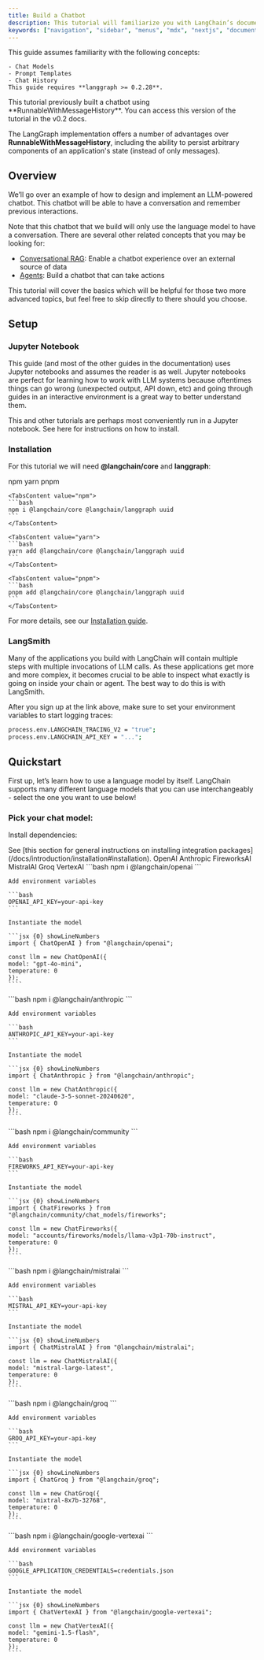 ```yaml
---
title: Build a Chatbot
description: This tutorial will familiarize you with LangChain’s document loader, embedding, and vector store abstractions. These abstractions are designed to support retrieval of data– from (vector) databases and other sources– for integration with LLM workflows. They are important for applications that fetch data to be reasoned over as part of model inference, as in the case of retrieval-augmented generation, or RAG (see our RAG tutorial here).
keywords: ["navigation", "sidebar", "menus", "mdx", "nextjs", "documents"]
---
```


<Note title="Prerequisites" type="success">
    This guide assumes familiarity with the following concepts:

    - Chat Models
    - Prompt Templates
    - Chat History
    This guide requires **langgraph >= 0.2.28**.

</Note>

<Note title="Note" type="note">
  This tutorial previously built a chatbot using **RunnableWithMessageHistory**. You can access this version of the tutorial in the v0.2 docs.

The LangGraph implementation offers a number of advantages over **RunnableWithMessageHistory**, including the ability to persist arbitrary components of an application's state (instead of only messages).
</Note>

## Overview

We’ll go over an example of how to design and implement an LLM-powered chatbot. This chatbot will be able to have a conversation and remember previous interactions.

Note that this chatbot that we build will only use the language model to have a conversation. There are several other related concepts that you may be looking for:

- [Conversational RAG](/docs/tutorials/qa_chat_history): Enable a chatbot experience over an external source of data
- [Agents](https://langchain-ai.github.io/langgraphjs/tutorials/multi_agent/agent_supervisor/): Build a chatbot that can take actions

This tutorial will cover the basics which will be helpful for those two more advanced topics, but feel free to skip directly to there should you choose.

## Setup

### Jupyter Notebook

This guide (and most of the other guides in the documentation) uses Jupyter notebooks and assumes the reader is as well. Jupyter notebooks are perfect for learning how to work with LLM systems because oftentimes things can go wrong (unexpected output, API down, etc) and going through guides in an interactive environment is a great way to better understand them.

This and other tutorials are perhaps most conveniently run in a Jupyter notebook. See here for instructions on how to install.

### Installation

For this tutorial we will need **@langchain/core** and **langgraph**:

<Tabs defaultValue="npm" className="pt-5 pb-1">
    <TabsList className="">
    <TabsTrigger value="npm">npm</TabsTrigger>
    <TabsTrigger value="yarn">yarn</TabsTrigger>
    <TabsTrigger value="pnpm">pnpm</TabsTrigger>
    </TabsList>

    <TabsContent value="npm">
    ```bash
    npm i @langchain/core @langchain/langgraph uuid
    ```
    </TabsContent>

    <TabsContent value="yarn">
    ```bash
    yarn add @langchain/core @langchain/langgraph uuid
    ```
    </TabsContent>

    <TabsContent value="pnpm">
    ```bash
    pnpm add @langchain/core @langchain/langgraph uuid
    ```
    </TabsContent>

</Tabs>

For more details, see our [Installation guide](/docs/introduction/installation).

### LangSmith

Many of the applications you build with LangChain will contain multiple steps with multiple invocations of LLM calls. As these applications get more and more complex, it becomes crucial to be able to inspect what exactly is going on inside your chain or agent. The best way to do this is with LangSmith.

After you sign up at the link above, make sure to set your environment variables to start logging traces:

```bash
process.env.LANGCHAIN_TRACING_V2 = "true";
process.env.LANGCHAIN_API_KEY = "...";
```

## Quickstart

First up, let’s learn how to use a language model by itself. LangChain supports many different language models that you can use interchangeably - select the one you want to use below!

### Pick your chat model:

Install dependencies:

<Note title="TIP" type="success">
  See [this section for general instructions on installing integration
  packages](/docs/introduction/installation#installation).
</Note>

<Tabs defaultValue="openai" className="pt-5 pb-1">
  <TabsList className="">
    <TabsTrigger value="openai">OpenAI</TabsTrigger>
    <TabsTrigger value="anthropic">Anthropic</TabsTrigger>
    <TabsTrigger value="fireworksai">FireworksAI</TabsTrigger>
    <TabsTrigger value="mistralai">MistralAI</TabsTrigger>
    <TabsTrigger value="groq">Groq</TabsTrigger>
    <TabsTrigger value="vertexai">VertexAI</TabsTrigger>
  </TabsList>

  <TabsContent value="openai">
    ```bash
    npm i @langchain/openai
    ```

    Add environment variables

    ```bash
    OPENAI_API_KEY=your-api-key
    ```

    Instantiate the model

    ```jsx {0} showLineNumbers
    import { ChatOpenAI } from "@langchain/openai";

    const llm = new ChatOpenAI({
    model: "gpt-4o-mini",
    temperature: 0
    });
    ````

  </TabsContent>
  
  <TabsContent value="anthropic">
    ```bash
    npm i @langchain/anthropic
    ```

    Add environment variables

    ```bash
    ANTHROPIC_API_KEY=your-api-key
    ```

    Instantiate the model

    ```jsx {0} showLineNumbers
    import { ChatAnthropic } from "@langchain/anthropic";

    const llm = new ChatAnthropic({
    model: "claude-3-5-sonnet-20240620",
    temperature: 0
    });
    ````

  </TabsContent>

  <TabsContent value="fireworksai">
    ```bash
    npm i @langchain/community
    ```

    Add environment variables

    ```bash
    FIREWORKS_API_KEY=your-api-key
    ```

    Instantiate the model

    ```jsx {0} showLineNumbers
    import { ChatFireworks } from "@langchain/community/chat_models/fireworks";

    const llm = new ChatFireworks({
    model: "accounts/fireworks/models/llama-v3p1-70b-instruct",
    temperature: 0
    });
    ````

  </TabsContent>

  <TabsContent value="mistralai">
    ```bash
    npm i @langchain/mistralai
    ```

    Add environment variables

    ```bash
    MISTRAL_API_KEY=your-api-key
    ```

    Instantiate the model

    ```jsx {0} showLineNumbers
    import { ChatMistralAI } from "@langchain/mistralai";

    const llm = new ChatMistralAI({
    model: "mistral-large-latest",
    temperature: 0
    });
    ````

  </TabsContent>

  <TabsContent value="groq">
    ```bash
    npm i @langchain/groq
    ```

    Add environment variables

    ```bash
    GROQ_API_KEY=your-api-key
    ```

    Instantiate the model

    ```jsx {0} showLineNumbers
    import { ChatGroq } from "@langchain/groq";

    const llm = new ChatGroq({
    model: "mixtral-8x7b-32768",
    temperature: 0
    });
    ````

  </TabsContent>

  <TabsContent value="vertexai">
    ```bash
    npm i @langchain/google-vertexai
    ```

    Add environment variables

    ```bash
    GOOGLE_APPLICATION_CREDENTIALS=credentials.json
    ```

    Instantiate the model

    ```jsx {0} showLineNumbers
    import { ChatVertexAI } from "@langchain/google-vertexai";

    const llm = new ChatVertexAI({
    model: "gemini-1.5-flash",
    temperature: 0
    });
    ````

  </TabsContent>
</Tabs>